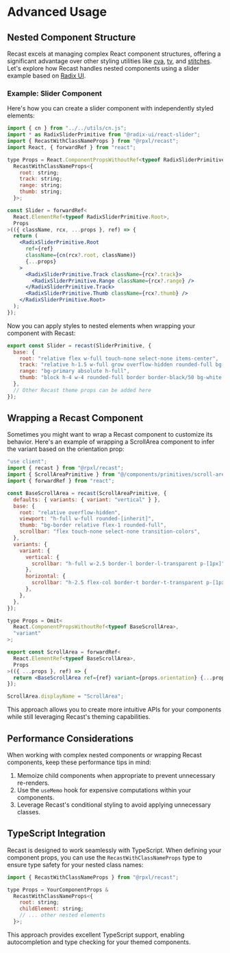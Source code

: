 # Advanced Usage

## Nested Component Structure

Recast excels at managing complex React component structures, offering a
significant advantage over other styling utilities like
[cva](https://cva.style/docs), [tv](https://www.tailwind-variants.org/), and
[stitches](https://stitches.dev/docs/variants). Let's explore how Recast handles
nested components using a slider example based on
[Radix UI](https://www.radix-ui.com/primitives/docs/components/slider).

### Example: Slider Component

Here's how you can create a slider component with independently styled elements:

```jsx
import { cn } from "../../utils/cn.js";
import * as RadixSliderPrimitive from "@radix-ui/react-slider";
import { RecastWithClassNameProps } from "@rpxl/recast";
import React, { forwardRef } from "react";

type Props = React.ComponentPropsWithoutRef<typeof RadixSliderPrimitive.Root> &
  RecastWithClassNameProps<{
    root: string;
    track: string;
    range: string;
    thumb: string;
  }>;

const Slider = forwardRef<
  React.ElementRef<typeof RadixSliderPrimitive.Root>,
  Props
>(({ className, rcx, ...props }, ref) => {
  return (
    <RadixSliderPrimitive.Root
      ref={ref}
      className={cn(rcx?.root, className)}
      {...props}
    >
      <RadixSliderPrimitive.Track className={rcx?.track}>
        <RadixSliderPrimitive.Range className={rcx?.range} />
      </RadixSliderPrimitive.Track>
      <RadixSliderPrimitive.Thumb className={rcx?.thumb} />
    </RadixSliderPrimitive.Root>
  );
});
```

Now you can apply styles to nested elements when wrapping your component with
Recast:

```jsx
export const Slider = recast(SliderPrimitive, {
  base: {
    root: "relative flex w-full touch-none select-none items-center",
    track: "relative h-1.5 w-full grow overflow-hidden rounded-full bg-black",
    range: "bg-primary absolute h-full",
    thumb: "block h-4 w-4 rounded-full border border-black/50 bg-white shadow",
  },
  // Other Recast theme props can be added here
});
```

## Wrapping a Recast Component

Sometimes you might want to wrap a Recast component to customize its behavior.
Here's an example of wrapping a ScrollArea component to infer the variant based
on the orientation prop:

```jsx
"use client";
import { recast } from "@rpxl/recast";
import { ScrollAreaPrimitive } from "@/components/primitives/scroll-area.tsx";
import { forwardRef } from "react";

const BaseScrollArea = recast(ScrollAreaPrimitive, {
  defaults: { variants: { variant: "vertical" } },
  base: {
    root: "relative overflow-hidden",
    viewport: "h-full w-full rounded-[inherit]",
    thumb: "bg-border relative flex-1 rounded-full",
    scrollbar: "flex touch-none select-none transition-colors",
  },
  variants: {
    variant: {
      vertical: {
        scrollbar: "h-full w-2.5 border-l border-l-transparent p-[1px]",
      },
      horizontal: {
        scrollbar: "h-2.5 flex-col border-t border-t-transparent p-[1px]",
      },
    },
  },
});

type Props = Omit<
  React.ComponentPropsWithoutRef<typeof BaseScrollArea>,
  "variant"
>;

export const ScrollArea = forwardRef<
  React.ElementRef<typeof BaseScrollArea>,
  Props
>(({ ...props }, ref) => {
  return <BaseScrollArea ref={ref} variant={props.orientation} {...props} />;
});

ScrollArea.displayName = "ScrollArea";
```

This approach allows you to create more intuitive APIs for your components while
still leveraging Recast's theming capabilities.

## Performance Considerations

When working with complex nested components or wrapping Recast components, keep
these performance tips in mind:

1. Memoize child components when appropriate to prevent unnecessary re-renders.
2. Use the `useMemo` hook for expensive computations within your components.
3. Leverage Recast's conditional styling to avoid applying unnecessary classes.

## TypeScript Integration

Recast is designed to work seamlessly with TypeScript. When defining your
component props, you can use the `RecastWithClassNameProps` type to ensure type
safety for your nested class names:

```jsx
import { RecastWithClassNameProps } from "@rpxl/recast";

type Props = YourComponentProps &
  RecastWithClassNameProps<{
    root: string;
    childElement: string;
    // ... other nested elements
  }>;
```

This approach provides excellent TypeScript support, enabling autocompletion and
type checking for your themed components.
